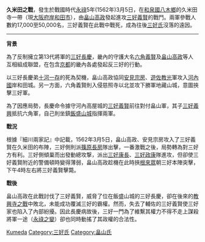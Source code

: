 '''久米田之戰'''，發生於戰國時代[[永祿|永祿]]5年(1562年)3月5日，在[[和泉國|和泉國]][[八木鄉|八木鄉]]的久米田寺一帶（現[[大阪府|大阪府]][[岸和田市|岸和田市]]），由[[畠山高政|畠山高政]]發起進攻[[三好義賢|三好義賢]]的戰鬥。兩軍參戰人數約17,000至50,000名，三好義賢在此戰中戰死，成為往後[[三好氏|三好氏]]沒落的遠因。

----

'''背景'''

為了反制擁立第13代將軍的[[三好長慶|三好長慶]]，畿內的守護大名[[六角義賢|六角義賢]]及[[畠山高政|畠山高政]]等人互相組成聯盟，在包含[[京都|京都]]的畿內各處發起反三好的行動。

以三好長慶弟[[十河一存|十河一存]]的死為契機，畠山高政協同[[安見宗房|安見宗房]]、[[遊佐教光|遊佐教光]]軍攻入[[河內國|河內國]]岸和田城。另一方面，六角義賢則入侵慈照寺以北並攻下勝軍地藏山城，意圖挾擊三好軍。

為了因應局勢，長慶命令據守河內高屋城的[[三好義賢|三好義賢]]前往對付畠山軍，其子[[三好義興|三好義興]]抵抗六角軍，自己則坐鎮[[飯盛山城|飯盛山城]]指揮兩軍。

'''戰況'''

根據『細川兩家記』中記載，1562年3月5日，畠山高政、安見宗房攻入了三好義賢在久米田的布陣，三好側則派[[篠原長房|篠原長房]]隊出擊，一番激戰之後，局勢轉為對三好方有利。三好側傾巢而出發動總攻撃，派出[[三好康長|三好康長]]、[[三好政康|三好政康]]隊進攻，但卻使三好義賢附近的警備頓時變得薄弱，畠山高政趁機在此時挾[[根來眾|根來眾]]朝三好本陣突擊，下午4時左右將三好義賢擊斃。

'''戰後'''

畠山高政在此戰討伐了三好義賢，威脅了位在飯盛山城的三好長慶，卻在後來的[[教興寺之戰|教興寺之戰]]中敗北，未能成功覆滅三好的霸權。然而，失去了輔佐的三好義賢使三好家也陷入了內部紛擾。因此長慶病故後，三好一門為了維繫其權力不得不走上謀殺將軍一途（[[永祿之變|永祿之變]]）卻也同時動搖了其政權的合法性。

[[Category:戰國時代戰役_(日本)|Kumeda]]
[[Category:三好氏|Category:三好氏]]
[[Category:畠山氏|Category:畠山氏]]